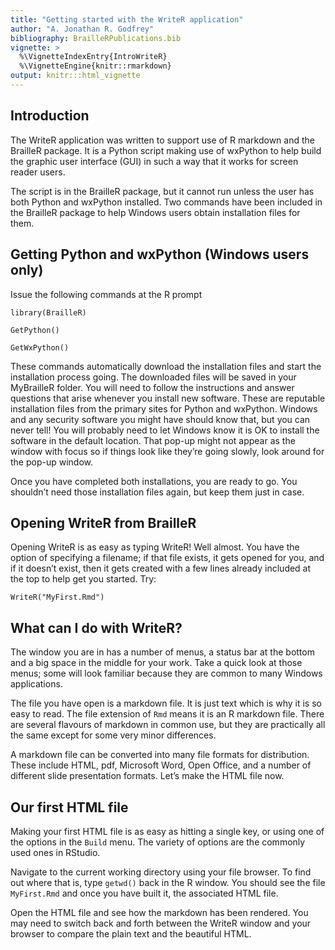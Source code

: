 ---
title: "Getting started with the WriteR application"
author: "A. Jonathan R. Godfrey"
bibliography: BrailleRPublications.bib
vignette: >
  %\VignetteIndexEntry{IntroWriteR}
  %\VignetteEngine{knitr::rmarkdown}
output: knitr:::html_vignette
---


## Introduction

The WriteR application was written to support use of R markdown and the BrailleR package. It is a Python script making use of wxPython to help build the graphic user interface (GUI) in such a way that it works for screen reader users.

The script is in the BrailleR package, but it cannot run unless the user has both Python and wxPython installed. Two commands have been included in the BrailleR package to help Windows users obtain installation files for them.

## Getting Python and wxPython (Windows users only)

Issue the following commands at the R prompt

`library(BrailleR)`

`GetPython()`

`GetWxPython()`

These commands automatically download the installation files and start the installation process going. The downloaded files will be saved in your MyBrailleR folder. You will need to follow the instructions and answer questions that arise whenever you install new software. These are reputable installation files from the primary sites for Python and wxPython. Windows and any security software you might have should know that, but you can never tell! You will probably need to let Windows know it is OK to install the software in the default location. That pop-up might not appear as the window with focus so if things look like they're going slowly, look around for the pop-up window.

Once you have completed both installations, you are ready to go. You shouldn't need those installation files again, but keep them just in case.

## Opening WriteR from BrailleR

Opening WriteR is as easy as typing WriteR! Well almost. You have the option of specifying a filename; if that file exists, it gets opened for you, and if it doesn't exist, then it gets created with a few lines already included at the top to help get you started. Try:

`WriteR("MyFirst.Rmd")`



## What can I do with WriteR?

The window you are in has a number of menus, a status bar at the bottom and a big space in the middle for your work. Take a quick look at those menus; some will look familiar because they are common to many Windows applications.

The file you have open is a markdown file. It is just text which is why it is so easy to read. The file extension of `Rmd` means it is an R markdown file. There are several flavours of markdown in common use, but they are practically all the same except for some very minor differences.

A markdown file can be converted into many file formats for distribution. These include HTML, pdf, Microsoft Word, Open Office, and a number of different slide presentation formats. Let's make the HTML file now.


## Our first HTML file

Making your first HTML file is as easy as hitting a single key, or using one of the options in the `Build` menu. The variety of options are the commonly used ones in RStudio.

Navigate to the current working directory using your file browser. To find out where that is, type `getwd()` back in the R window. You should see the file `MyFirst.Rmd` and once you have built it, the associated HTML file.

Open the HTML file and see how the markdown has been rendered. You may need to switch back and forth between the WriteR window and your browser to compare the plain text and the beautiful HTML.

